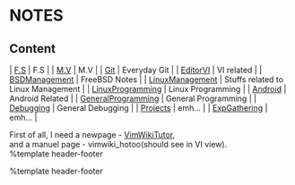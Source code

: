 = NOTES =

== Content ==
| [[F.S]]                | F.S                                |
| [[M.V]]                | M.V                                |
| [[Git]]                | Everyday Git                       |
| [[EditorVI]]           | VI related                         |
| [[BSDManagement]]      | FreeBSD Notes                      |
| [[LinuxManagement]]    | Stuffs related to Linux Management |
| [[LinuxProgramming]]   | Linux Programming                  |
| [[Android]]            | Android Related                    |
| [[GeneralProgramming]] | General Programming                |
| [[Debugging]]          | General Debugging                  |
| [[Projects]]           | emh...                             |
| [[ExpGathering]]       | emh...                             |


First of all, I need a newpage - [[VimWikiTutor]],<br>
and a manuel page - vimwiki_hotoo(should see in VI view).<br>
%template header-footer

%template header-footer
